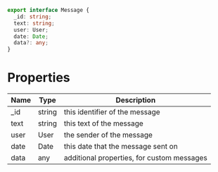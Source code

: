 
<Meta title="Interfaces/Message" />

```typescript
export interface Message {
  _id: string;
  text: string;
  user: User;
  date: Date;
  data?: any;
}
```

# Properties

| Name | Type   | Description                                |
| ---- | ------ | ------------------------------------------ |
| \_id | string | this identifier of the message             |
| text | string | this text of the message                   |
| user | User   | the sender of the message                  |
| date | Date   | this date that the message sent on         |
| data | any    | additional properties, for custom messages |
